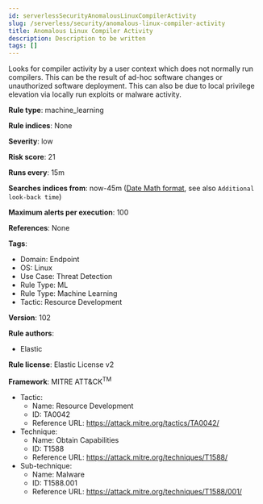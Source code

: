 ```yaml
---
id: serverlessSecurityAnomalousLinuxCompilerActivity
slug: /serverless/security/anomalous-linux-compiler-activity
title: Anomalous Linux Compiler Activity
description: Description to be written
tags: []
---
```


<div id="anomalous-linux-compiler-activity"></div>

Looks for compiler activity by a user context which does not normally run compilers. This can be the result of ad-hoc software changes or unauthorized software deployment. This can also be due to local privilege elevation via locally run exploits or malware activity.

**Rule type**: machine_learning

**Rule indices**: None

**Severity**: low

**Risk score**: 21

**Runs every**: 15m

**Searches indices from**: now-45m ([Date Math format](((ref))/common-options.html#date-math), see also <DocLink id="serverlessSecurityRulesUiCreate" section="set-the-rules-schedule">`Additional look-back time`</DocLink>)

**Maximum alerts per execution**: 100

**References**: None

**Tags**: 

* Domain: Endpoint
* OS: Linux
* Use Case: Threat Detection
* Rule Type: ML
* Rule Type: Machine Learning
* Tactic: Resource Development

**Version**: 102

**Rule authors**: 

* Elastic

**Rule license**: Elastic License v2

**Framework**: MITRE ATT&CK<sup>TM</sup>

* Tactic:
    * Name: Resource Development
    * ID: TA0042
    * Reference URL: https://attack.mitre.org/tactics/TA0042/
* Technique:
    * Name: Obtain Capabilities
    * ID: T1588
    * Reference URL: https://attack.mitre.org/techniques/T1588/
* Sub-technique:
    * Name: Malware
    * ID: T1588.001
    * Reference URL: https://attack.mitre.org/techniques/T1588/001/

